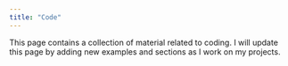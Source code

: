 ```yaml
---
title: "Code"
---
```


This page contains a collection of material related to coding. I will
update this page by adding new examples and sections as I work on my
projects.
